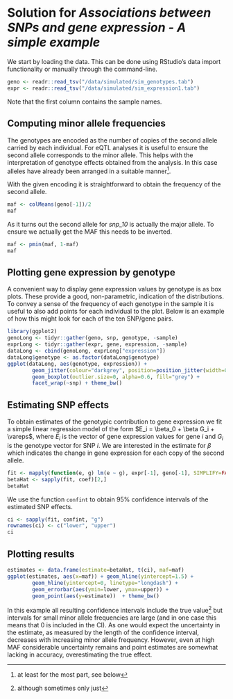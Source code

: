 # Solution for *Associations between SNPs and gene expression - A simple example*
We start by loading the data. This can be done using RStudio's data import
functionality or manually through the command-line. 
 
```r
geno <- readr::read_tsv("/data/simulated/sim_genotypes.tab")
expr <- readr::read_tsv("/data/simulated/sim_expression1.tab")
```
Note that the first column contains the sample names.

## Computing minor allele frequencies
The genotypes are encoded as the number of copies of the second allele
carried by each individual. For eQTL analyses it is useful to ensure the
second allele corresponds to the minor allele. This helps with the interpretation
of genotype effects obtained from the analysis. In this case alleles have already
been arranged in a suitable manner^[at least for the most part, see below].

With the given encoding it is straightforward to obtain the frequency of
the second allele.

```r
maf <- colMeans(geno[-1])/2
maf
```
As it turns out the second allele for *snp_10* is actually the major allele.
To ensure we actually get the MAF this needs to be inverted.

```r
maf <- pmin(maf, 1-maf)
maf
```

## Plotting gene expression by genotype
A convenient way to display gene expression values by genotype is as box plots.
These provide a good, non-parametric, indication of the distributions.
To convey a sense of the frequency of each genotype in the sample it
is useful to also add points for each individual to the plot. 
Below is an example of how this might look for each of the ten SNP/gene pairs.

```r
library(ggplot2)
genoLong <- tidyr::gather(geno, snp, genotype, -sample)
exprLong <- tidyr::gather(expr, gene, expression, -sample)
dataLong <- cbind(genoLong, exprLong["expression"])
dataLong$genotype <- as.factor(dataLong$genotype) 
ggplot(dataLong, aes(genotype, expression)) +
		geom_jitter(colour="darkgrey", position=position_jitter(width=0.25)) +
		geom_boxplot(outlier.size=0, alpha=0.6, fill="grey") + 
		facet_wrap(~snp) + theme_bw()
```

## Estimating SNP effects
To obtain estimates of the genotypic contribution to gene expression
we fit a simple linear regression model of the form $E_i = \beta_0 + \beta G_i + \vareps$,
where $E_i$ is the vector of gene expression values for gene $i$ and 
$G_i$ is the genotype vector for SNP $i$. We are interested in the estimate for
$\beta$ which indicates the change in gene expression for each copy of the second
allele.

```r
fit <- mapply(function(e, g) lm(e ~ g), expr[-1], geno[-1], SIMPLIFY=FALSE)
betaHat <- sapply(fit, coef)[2,]
betaHat 
```
We use the function `confint` to obtain 95% confidence intervals of the estimated
SNP effects.

```r
ci <- sapply(fit, confint, "g")
rownames(ci) <- c("lower", "upper")
ci
```

## Plotting results

```r
estimates <- data.frame(estimate=betaHat, t(ci), maf=maf)
ggplot(estimates, aes(x=maf)) + geom_hline(yintercept=1.5) + 
		geom_hline(yintercept=0, linetype="longdash") + 
		geom_errorbar(aes(ymin=lower, ymax=upper)) +
		geom_point(aes(y=estimate))  + theme_bw()
```

In this example all resulting confidence intervals include the true value^[although 
sometimes only just] but intervals for small minor allele frequencies are 
large (and in one case this means that 0 is included in the CI). As one would expect
the uncertainty in the estimate, as measured by the length of the confidence interval,
decreases with increasing minor allele frequency. However, even at high MAF considerable
uncertainty remains and point estimates are somewhat lacking in accuracy, overestimating
the true effect.